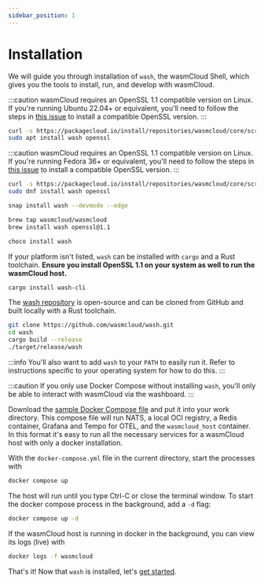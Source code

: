```yaml
---
sidebar_position: 1
---
```



# Installation

We will guide you through installation of `wash`, the wasmCloud Shell, which gives you the tools to
install, run, and develop with wasmCloud.

<Tabs queryString="os">
  <TabItem value="ubuntudebian" label="Ubuntu/Debian" default>

:::caution
wasmCloud requires an OpenSSL 1.1 compatible version on Linux. If you're running Ubuntu
22.04+ or equivalent, you'll need to follow the steps in [this
issue](https://github.com/wasmCloud/wash/issues/366) to install a compatible OpenSSL version.
:::

```bash
curl -s https://packagecloud.io/install/repositories/wasmcloud/core/script.deb.sh | sudo bash
sudo apt install wash openssl
```

  </TabItem>
  <TabItem value="fedora" label="Fedora">

:::caution
wasmCloud requires an OpenSSL 1.1 compatible version on Linux. If you're running Fedora 36+ or
equivalent, you'll need to follow the steps in [this
issue](https://github.com/wasmCloud/wash/issues/366) to install a compatible OpenSSL version.
:::

```bash
curl -s https://packagecloud.io/install/repositories/wasmcloud/core/script.rpm.sh | sudo bash
sudo dnf install wash openssl
```

  </TabItem>
  <TabItem value="snap" label="Snap">

```bash
snap install wash --devmode --edge
```

  </TabItem>
  <TabItem value="mac" label="MacOS">

```bash
brew tap wasmcloud/wasmcloud
brew install wash openssl@1.1
```

  </TabItem>
  <TabItem value="windows" label="Windows">

```powershell
choco install wash
```

  </TabItem>
  <TabItem value="rust" label="Rust">

If your platform isn't listed, `wash` can be installed with `cargo` and a Rust toolchain. **Ensure
you install OpenSSL 1.1 on your system as well to run the wasmCloud host.**

```bash
cargo install wash-cli
```

  </TabItem>
  <TabItem value="source" label="Source">

The [wash repository](https://github.com/wasmcloud/wash) is open-source and can be cloned from
GitHub and built locally with a Rust toolchain.

```bash
git clone https://github.com/wasmcloud/wash.git
cd wash
cargo build --release
./target/release/wash
```

:::info
You'll also want to add `wash` to your `PATH` to easily run it. Refer to instructions specific to
your operating system for how to do this.
:::

  </TabItem>
  <TabItem value="docker" label="Docker Compose">

:::caution
If you only use Docker Compose without installing `wash`, you'll only be able to interact with
wasmCloud via the washboard.
:::

Download the [sample Docker Compose
file](https://raw.githubusercontent.com/wasmCloud/examples/main/docker/docker-compose.yml) and put
it into your work directory. This compose file will run NATS, a local OCI registry, a Redis
container, Grafana and Tempo for OTEL, and the `wasmcloud_host` container. In this format it's easy
to run all the necessary services for a wasmCloud host with only a docker installation.

With the `docker-compose.yml` file in the current directory, start the processes with

```bash
docker compose up
```

The host will run until you type Ctrl-C or close the terminal window. To start the docker compose process in the background, add a `-d` flag:

```bash
docker compose up -d
```

If the wasmCloud host is running in docker in the background, you can view its logs (live) with

```bash
docker logs -f wasmcloud
```

  </TabItem>
</Tabs>

That's it! Now that `wash` is installed, let's [get started](/docs/tour/hello_world).
